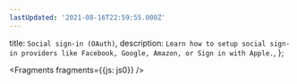 ```yaml
---
lastUpdated: '2021-08-16T22:59:55.000Z'
---
```

  title: `Social sign-in (OAuth)`,
  description: `Learn how to setup social sign-in providers like Facebook, Google, Amazon, or Sign in with Apple.`,
};


<Fragments fragments={{js: js0}} />
